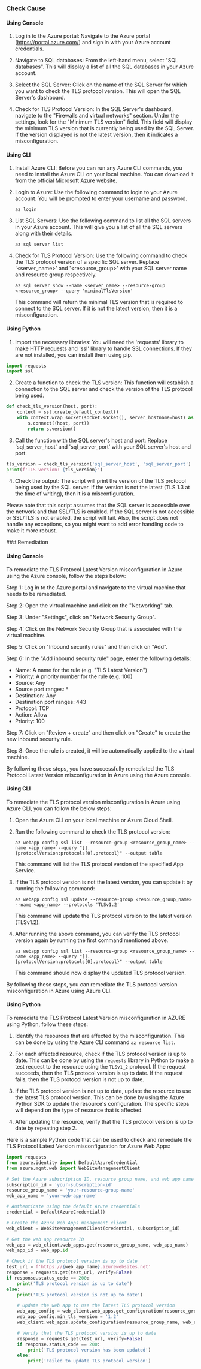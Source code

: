 

<Tabs><Tab title='Cause'>
### Check Cause

#### Using Console

1. Log in to the Azure portal: Navigate to the Azure portal (https://portal.azure.com/) and sign in with your Azure account credentials.

2. Navigate to SQL databases: From the left-hand menu, select "SQL databases". This will display a list of all the SQL databases in your Azure account.

3. Select the SQL Server: Click on the name of the SQL Server for which you want to check the TLS protocol version. This will open the SQL Server's dashboard.

4. Check for TLS Protocol Version: In the SQL Server's dashboard, navigate to the "Firewalls and virtual networks" section. Under the settings, look for the "Minimum TLS version" field. This field will display the minimum TLS version that is currently being used by the SQL Server. If the version displayed is not the latest version, then it indicates a misconfiguration.

#### Using CLI

1. Install Azure CLI: Before you can run any Azure CLI commands, you need to install the Azure CLI on your local machine. You can download it from the official Microsoft Azure website.

2. Login to Azure: Use the following command to login to your Azure account. You will be prompted to enter your username and password.
   ```
   az login
   ```
3. List SQL Servers: Use the following command to list all the SQL servers in your Azure account. This will give you a list of all the SQL servers along with their details.
   ```
   az sql server list
   ```
4. Check for TLS Protocol Version: Use the following command to check the TLS protocol version of a specific SQL server. Replace '<server_name>' and '<resource_group>' with your SQL server name and resource group respectively.
   ```
   az sql server show --name <server_name> --resource-group <resource_group> --query 'minimalTlsVersion'
   ```
   This command will return the minimal TLS version that is required to connect to the SQL server. If it is not the latest version, then it is a misconfiguration.

#### Using Python

1. Import the necessary libraries: You will need the 'requests' library to make HTTP requests and 'ssl' library to handle SSL connections. If they are not installed, you can install them using pip.

```python
import requests
import ssl
```

2. Create a function to check the TLS version: This function will establish a connection to the SQL server and check the version of the TLS protocol being used.

```python
def check_tls_version(host, port):
    context = ssl.create_default_context()
    with context.wrap_socket(socket.socket(), server_hostname=host) as s:
        s.connect((host, port))
        return s.version()
```

3. Call the function with the SQL server's host and port: Replace 'sql_server_host' and 'sql_server_port' with your SQL server's host and port.

```python
tls_version = check_tls_version('sql_server_host', 'sql_server_port')
print(f'TLS version: {tls_version}')
```

4. Check the output: The script will print the version of the TLS protocol being used by the SQL server. If the version is not the latest (TLS 1.3 at the time of writing), then it is a misconfiguration.

Please note that this script assumes that the SQL server is accessible over the network and that SSL/TLS is enabled. If the SQL server is not accessible or SSL/TLS is not enabled, the script will fail. Also, the script does not handle any exceptions, so you might want to add error handling code to make it more robust.

</Tab>

<Tab title='Remediation'>
### Remediation

#### Using Console

To remediate the TLS Protocol Latest Version misconfiguration in Azure using the Azure console, follow the steps below:

Step 1: Log in to the Azure portal and navigate to the virtual machine that needs to be remediated.

Step 2: Open the virtual machine and click on the "Networking" tab.

Step 3: Under "Settings", click on "Network Security Group".

Step 4: Click on the Network Security Group that is associated with the virtual machine.

Step 5: Click on "Inbound security rules" and then click on "Add".

Step 6: In the "Add inbound security rule" page, enter the following details:

- Name: A name for the rule (e.g. "TLS Latest Version")
- Priority: A priority number for the rule (e.g. 100)
- Source: Any
- Source port ranges: *
- Destination: Any
- Destination port ranges: 443
- Protocol: TCP
- Action: Allow
- Priority: 100

Step 7: Click on "Review + create" and then click on "Create" to create the new inbound security rule.

Step 8: Once the rule is created, it will be automatically applied to the virtual machine.

By following these steps, you have successfully remediated the TLS Protocol Latest Version misconfiguration in Azure using the Azure console.

#### Using CLI

To remediate the TLS protocol version misconfiguration in Azure using Azure CLI, you can follow the below steps:

1. Open the Azure CLI on your local machine or Azure Cloud Shell.

2. Run the following command to check the TLS protocol version:

   ```
   az webapp config ssl list --resource-group <resource_group_name> --name <app_name> --query "[].{protocolVersion:protocols[0].protocol}" --output table
   ```

   This command will list the TLS protocol version of the specified App Service.

3. If the TLS protocol version is not the latest version, you can update it by running the following command:

   ```
   az webapp config ssl update --resource-group <resource_group_name> --name <app_name> --protocols 'TLSv1.2'
   ```

   This command will update the TLS protocol version to the latest version (TLSv1.2).

4. After running the above command, you can verify the TLS protocol version again by running the first command mentioned above.

   ```
   az webapp config ssl list --resource-group <resource_group_name> --name <app_name> --query "[].{protocolVersion:protocols[0].protocol}" --output table
   ```

   This command should now display the updated TLS protocol version.

By following these steps, you can remediate the TLS protocol version misconfiguration in Azure using Azure CLI.

#### Using Python

To remediate the TLS Protocol Latest Version misconfiguration in AZURE using Python, follow these steps:

1. Identify the resources that are affected by the misconfiguration. This can be done by using the Azure CLI command `az resource list`.

2. For each affected resource, check if the TLS protocol version is up to date. This can be done by using the `requests` library in Python to make a test request to the resource using the `TLSv1_2` protocol. If the request succeeds, then the TLS protocol version is up to date. If the request fails, then the TLS protocol version is not up to date.

3. If the TLS protocol version is not up to date, update the resource to use the latest TLS protocol version. This can be done by using the Azure Python SDK to update the resource's configuration. The specific steps will depend on the type of resource that is affected.

4. After updating the resource, verify that the TLS protocol version is up to date by repeating step 2.

Here is a sample Python code that can be used to check and remediate the TLS Protocol Latest Version misconfiguration for Azure Web Apps:

```python
import requests
from azure.identity import DefaultAzureCredential
from azure.mgmt.web import WebSiteManagementClient

# Set the Azure subscription ID, resource group name, and web app name
subscription_id = 'your-subscription-id'
resource_group_name = 'your-resource-group-name'
web_app_name = 'your-web-app-name'

# Authenticate using the default Azure credentials
credential = DefaultAzureCredential()

# Create the Azure Web Apps management client
web_client = WebSiteManagementClient(credential, subscription_id)

# Get the web app resource ID
web_app = web_client.web_apps.get(resource_group_name, web_app_name)
web_app_id = web_app.id

# Check if the TLS protocol version is up to date
test_url = f'https://{web_app_name}.azurewebsites.net'
response = requests.get(test_url, verify=False)
if response.status_code == 200:
    print('TLS protocol version is up to date')
else:
    print('TLS protocol version is not up to date')

    # Update the web app to use the latest TLS protocol version
    web_app_config = web_client.web_apps.get_configuration(resource_group_name, web_app_name)
    web_app_config.min_tls_version = '1.2'
    web_client.web_apps.update_configuration(resource_group_name, web_app_name, web_app_config)

    # Verify that the TLS protocol version is up to date
    response = requests.get(test_url, verify=False)
    if response.status_code == 200:
        print('TLS protocol version has been updated')
    else:
        print('Failed to update TLS protocol version')
```


</Tab>
</Tabs>